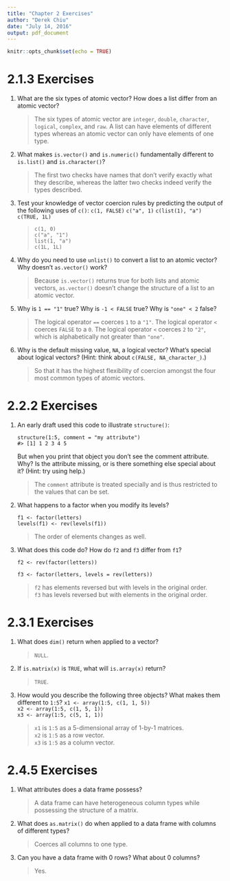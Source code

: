 ```yaml
---
title: "Chapter 2 Exercises"
author: "Derek Chiu"
date: "July 14, 2016"
output: pdf_document
---
```


```r
knitr::opts_chunk$set(echo = TRUE)
```

# 2.1.3 Exercises

1. What are the six types of atomic vector? How does a list differ from an atomic vector?

    > The six types of atomic vector are `integer`, `double`, `character`, `logical`, `complex`, and `raw`. A list can have elements
of different types whereas an atomic vector can only have elements of one type.

2. What makes `is.vector()` and `is.numeric()` fundamentally different to `is.list()` and `is.character()`?

    > The first two checks have names that don't verify exactly what they describe, whereas the latter two checks indeed verify the types described.

3. Test your knowledge of vector coercion rules by predicting the
output of the following uses of `c()`:
       `c(1, FALSE)`
       `c("a", 1)`
       `c(list(1), "a")`
       `c(TRUE, 1L)`

    > `c(1, 0)`  
      `c("a", "1")`  
      `list(1, "a")`  
      `c(1L, 1L)`

4. Why do you need to use `unlist()` to convert a list to an atomic vector? Why doesn’t `as.vector()` work?

    > Because `is.vector()` returns true for both lists and atomic vectors, `as.vector()` doesn't change the structure of a list to an atomic vector.

5. Why is `1 == "1"` true? Why is `-1 < FALSE` true? Why is `"one" < 2` false?

    > The logical operator `==` coerces `1` to a `"1"`. The logical operator `<` coerces `FALSE` to a `0`. The logical operator `<` coerces `2` to `"2"`, which is alphabetically not greater than `"one"`.

6. Why is the default missing value, `NA`, a logical vector? What’s special about logical vectors? (Hint: think about `c(FALSE, NA_character_)`.)

    > So that it has the highest flexibility of coercion amongst the four most common types of atomic vectors.
    

# 2.2.2 Exercises

1. An early draft used this code to illustrate `structure()`:

    `structure(1:5, comment = "my attribute")`  
    `#> [1] 1 2 3 4 5`

    But when you print that object you don’t see the comment attribute. Why? Is the attribute missing, or is there something else special about it?       (Hint: try using help.)
    
    > The `comment` attribute is treated specially and is thus restricted to the values that can be set.
  
2. What happens to a factor when you modify its levels?

    `f1 <- factor(letters)`  
    `levels(f1) <- rev(levels(f1))`
    
    > The order of elements changes as well.

3. What does this code do? How do `f2` and `f3` differ from `f1`?

    `f2 <- rev(factor(letters))`  
  
    `f3 <- factor(letters, levels = rev(letters))`
    
    > `f2` has elements reversed but with levels in the original order.  
    > `f3` has levels reversed but with elements in the original order.


# 2.3.1 Exercises

1. What does `dim()` return when applied to a vector?

    > `NULL`.
    
2. If `is.matrix(x)` is `TRUE`, what will `is.array(x)` return?

    > `TRUE`.

3. How would you describe the following three objects? What makes them different to `1:5`?
    `x1 <- array(1:5, c(1, 1, 5))`  
    `x2 <- array(1:5, c(1, 5, 1))`  
    `x3 <- array(1:5, c(5, 1, 1))`
    
    > `x1` is `1:5` as a 5-dimensional array of 1-by-1 matrices.  
    > `x2` is `1:5` as a row vector.  
    > `x3` is `1:5` as a column vector.
       
       
# 2.4.5 Exercises

1. What attributes does a data frame possess?

    > A data frame can have heterogeneous column types while possessing the structure of a matrix.

2. What does `as.matrix()` do when applied to a data frame with columns of different types?

    > Coerces all columns to one type.

3. Can you have a data frame with 0 rows? What about 0 columns?

    > Yes.
